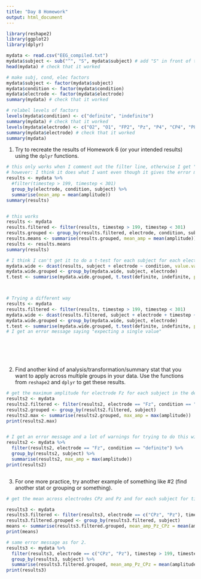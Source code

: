 ```yaml
---
title: "Day 8 Homework"
output: html_document
---
```


```r


library(reshape2) 
library(ggplot2)
library(dplyr)

mydata <- read.csv("EEG_compiled.txt")
mydata$subject <- sub("^", "S", mydata$subject) # add "S" in front of the subject number in column "subj"
head(mydata) # check that it worked

# make subj, cond, elec factors
mydata$subject <- factor(mydata$subject)
mydata$condition <- factor(mydata$condition)
mydata$electrode <- factor(mydata$electrode)
summary(mydata) # check that it worked

# relabel levels of factors
levels(mydata$condition) <- c("definite", "indefinite")
summary(mydata) # check that it worked
levels(mydata$electrode) <- c("O2", "O1", "FP2", "Pz", "P4", "CP4", "P8", "C4", "TP8", "T8", "P7", "P3", "CP3", "CPz", "Cz", "FC4", "FT8", "TP7", "C3", "FCz", "Fz", "F4", "F8", "T7", "FT7", "FC3", "F3", "elec28", "F7", "FP1", "elec31", "elec32")
summary(mydata$electrode) # check that it worked
summary(mydata)

```


1. Try to recreate the results of Homework 6 (or your intended results) using the `dplyr` functions.

```r

# this only works when I comment out the filter line, otherwise I get "Error in regroup(x, new_groups) : object 'electrode' not found"
# however: I think it does what I want even though it gives the error message, but it also contains a timestep column, unlike the results below
results <- mydata %>%
  #filter(timestep > 199, timestep < 301)
  group_by(electrode, condition, subject) %>%
  summarise(mean_amp = mean(amplitude)) 
summary(results)


# this works
results <- mydata
results.filtered <- filter(results, timestep > 199, timestep < 301)
results.grouped <- group_by(results.filtered, electrode, condition, subject)
results.means <- summarise(results.grouped, mean_amp = mean(amplitude))
results <- results.means
summary(results)

# I think I can't get it to do a t-test for each subject for each electrode, because there is only one value for each condition
mydata.wide <- dcast(results, subject + electrode ~ condition, value.var = "mean_amp") 
mydata.wide.grouped <- group_by(mydata.wide, subject, electrode)
t.test <- summarise(mydata.wide.grouped, t.test(definite, indefinite, paired = TRUE))



# Trying a different way
results <- mydata
results.filtered <- filter(results, timestep > 199, timestep < 301)
mydata.wide <- dcast(results.filtered, subject + electrode + timestep ~ condition, value.var = "amplitude") 
mydata.wide.grouped <- group_by(mydata.wide, subject, electrode)
t.test <- summarise(mydata.wide.grouped, t.test(definite, indefinite, paired = TRUE))
# I get an error message saying "expecting a single value"




                                  

```



2. Find another kind of analysis/transformation/summary stat that you want to apply across multiple groups in your data. Use the functions from `reshape2` and `dplyr` to get these results.


```r

# get the maximum amplitude for electrode Fz for each subject in the definite condition
results2 <- mydata
results2.filtered <- filter(results2, electrode == "Fz", condition == "definite")
results2.grouped <- group_by(results2.filtered, subject)
results2.max <- summarise(results2.grouped, max_amp = max(amplitude)) 
print(results2.max)


# I get an error message and a lot of warnings for trying to do this with piping
results2 <- mydata %>%
  filter(results2, electrode == "Fz", condition == "definite") %>%
  group_by(results2, subject) %>%
  summarise(results2, max_amp = max(amplitude)) 
print(results2)



```



3. For one more practice, try another example of something like #2 (find another stat or grouping or something).

```r

# get the mean across electrodes CPz and Pz and for each subject for timesteps 200 to 300 in the indefinite condition

results3 <- mydata
results3.filtered <- filter(results3, electrode == c("CPz", "Pz"), timestep > 199, timestep <301, condition == "indefinite")
results3.filtered.grouped <- group_by(results3.filtered, subject)
means <- summarise(results3.filtered.grouped, mean_amp_Pz_CPz = mean(amplitude))
print(means)

# same error message as for 2.
results3 <- mydata %>%
  filter(results3, electrode == c("CPz", "Pz"), timestep > 199, timestep <301, condition == "indefinite") %>%
  group_by(results3, subject) %>%
  summarise(results3.filtered.grouped, mean_amp_Pz_CPz = mean(amplitude))
print(results3)


```


